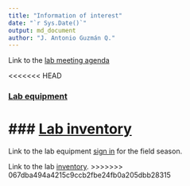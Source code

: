 ---
title: "Information of interest"
date: "`r Sys.Date()`"
output: md_document
author: "J. Antonio Guzmán Q."
---

Link to the [lab meeting agenda](https://docs.google.com/spreadsheets/d/1WuqFlCpN2IROdJILOClJfxq4bRdT6joItHC74YO3Ljc/edit?usp=sharing)

<<<<<<< HEAD  

### [Lab equipment](file:///c:/)  

### [Lab inventory](file:///S:/LAB-cavender/4_Project_Folders/)   
=======
Link to the lab equipment [sign in]() for the field season.

Link to the lab [inventory]().
>>>>>>> 067dba494a4215c9ccb2fbe24fb0a205dbb28315
